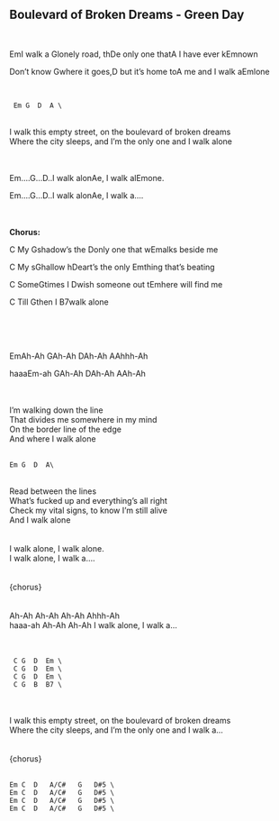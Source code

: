 ## Boulevard of Broken Dreams - Green Day
\
<p class='song show-chords'><span class='chord'>Em</span>I walk a <span class='chord'>G</span>lonely road, th<span class='chord'>D</span>e only one that<span class='chord'>A</span> I have ever k<span class='chord'>Em</span>nown</p>
<p class='song show-chords'>Don't know <span class='chord'>G</span>where it goes,<span class='chord'>D</span> but it's home to<span class='chord'>A</span> me and I walk a<span class='chord'>Em</span>lone</p>
\
```
 Em G  D  A \
```
\
I walk this empty street, on the boulevard of broken dreams\
Where the city sleeps, and I'm the only one and I walk alone\
\
\
<p class='song show-chords'><span class='chord'>Em</span>....<span class='chord'>G</span>...<span class='chord'>D</span>..I walk alon<span class='chord'>A</span>e, I walk al<span class='chord'>Em</span>one.</p>
<p class='song show-chords'><span class='chord'>Em</span>....<span class='chord'>G</span>...<span class='chord'>D</span>..I walk alon<span class='chord'>A</span>e, I walk a....</p>
\
\
**Chorus:**\
<p class='song show-chords'><span class='chord'>C</span>    My <span class='chord'>G</span>shadow's the <span class='chord'>D</span>only one that w<span class='chord'>Em</span>alks beside me</p>
<p class='song show-chords'><span class='chord'>C</span>    My s<span class='chord'>G</span>hallow h<span class='chord'>D</span>eart's the only <span class='chord'>Em</span>thing that's beating</p>
<p class='song show-chords'><span class='chord'>C</span>    Some<span class='chord'>G</span>times I <span class='chord'>D</span>wish someone out t<span class='chord'>Em</span>here will find me</p>
<p class='song show-chords'><span class='chord'>C</span>    Till <span class='chord'>G</span>then I <span class='chord'>B7</span>walk alone</p>
\
\
\
<p class='song show-chords'><span class='chord'>Em</span>Ah-Ah <span class='chord'>G</span>Ah-Ah <span class='chord'>D</span>Ah-Ah   <span class='chord'>A</span>Ahhh-Ah</p>
<p class='song show-chords'>haaa<span class='chord'>Em</span>-ah  <span class='chord'>G</span>Ah-Ah <span class='chord'>D</span>Ah-Ah   <span class='chord'>A</span>Ah-Ah</p>
\
\
I'm walking down the line\
That divides me somewhere in my mind\
On the border line of the edge\
And where I walk alone\
\
```
Em G  D  A\
```
\
Read between the lines\
What's fucked up and everything's all right\
Check my vital signs, to know I'm still alive\
And I walk alone\
\
\
I walk alone, I walk alone.\
I walk alone, I walk a....\
\
\
{chorus}\
\
\
Ah-Ah Ah-Ah Ah-Ah   Ahhh-Ah\
haaa-ah  Ah-Ah Ah-Ah  I walk alone, I walk a...\
\
\
```
 C G  D  Em \
 C G  D  Em \
 C G  D  Em \
 C G  B  B7 \
```
\
\
I walk this empty street, on the boulevard of broken dreams\
Where the city sleeps, and I'm the only one and I walk a...\
\
\
{chorus}\
\
```
Em C  D   A/C#   G   D#5 \
Em C  D   A/C#   G   D#5 \
Em C  D   A/C#   G   D#5 \
Em C  D   A/C#   G   D#5 \
```
